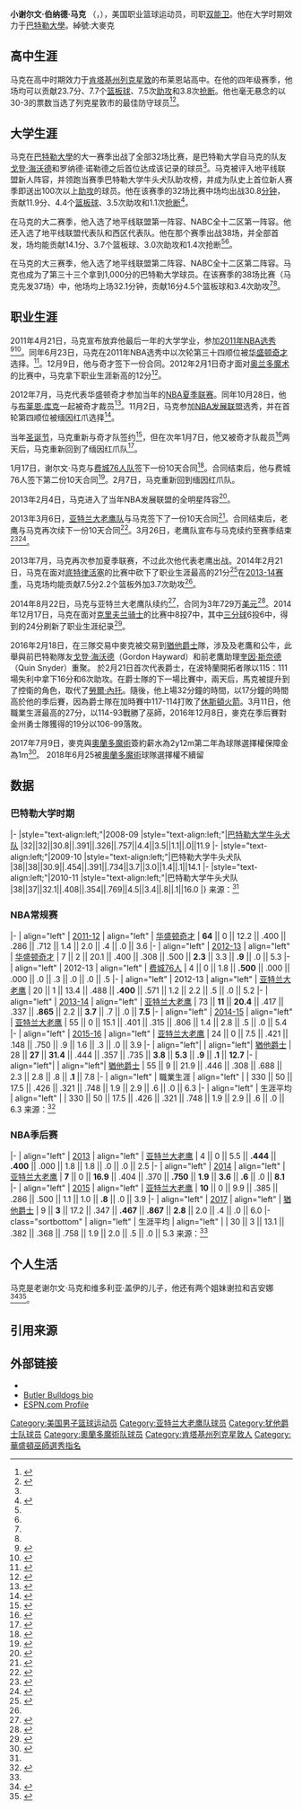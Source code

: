 {{noteTA
|1=zh-hans:列克星敦;zh-hk:勒星頓;zh-tw:萊辛頓;
|2=zh-hans:裁员;zh-hk:释出;zh-tw:释出;
|G1=NBA
}}
{{Infobox basketball biography
| name = 谢尔文·马克<br />Shelvin Mack
| image = Shelvin Mack Hawks.jpg
| image_size = 260px
| caption = 马克代表老鹰出战
| height_ft = 6 
| height_in = 3
| weight_lbs = 207
| league = [[NBA|NBA]]
| team = 
| number = 
| position = [[控球后卫|控球后卫]]/[[得分后卫|得分后卫]]
| nationality = {{USA}}
| birth_date = {{birth date and age|1990|4|22}}
| birth_place = {{USA}}[[肯塔基州|肯塔基州]][[列克星敦_(肯塔基州)|列克星敦]]
| high_school = 布莱恩站高中 （肯塔基州列克星敦）
| college = [[巴特勒大學|巴特勒大學]] （2008–2011）
| draft_round = 2
| draft_pick = 34
| draft_year = 2011
| draft_team = [[华盛顿奇才|华盛顿奇才]]
| career_start = 2011
| career_end = 
| years1 = {{nbay|2011|full=y}}
| team1 = [[华盛顿奇才|华盛顿奇才]]
| years2 = 2012
| team2 = 缅因红爪
| years3 = {{nbay|2012|full=y}}
| team3 = 华盛顿奇才
| years4 = 2013
| team4 = 缅因红爪
| years5 = {{nbay|2012|end}}
| team5 = [[费城76人|费城76人]]
| years6 = 2013
| team6 = 缅因红爪
| years7 = {{nbay|2012|end}}–{{nbay|2015|end}}
| team7 = [[亚特兰大老鹰|亚特兰大老鹰]]
| years8 = {{nbay|2015|end}}–{{nbay|2016|end}}
| team8 = [[犹他爵士|犹他爵士]]
| years9 = {{nbay|2017|full=y}}
| team9 = [[奧蘭多魔術|奧蘭多魔術]]
| years10 = {{nbay|2018|start}}–{{nbay|2018|end}}
| team10 = [[曼斐斯灰熊|曼斐斯灰熊]]
| years11 = {{nbay|2018|end}}
| team11 = [[夏洛特黃蜂|夏洛特黃蜂]]
| highlights = 
*[[NBA发展联盟|NBA发展联盟]]全明星 （2013）
*地平线联盟第一队 （2010）
*地平线联盟第二队（2011）
*地平线联盟新人阵容 (2009)
}}
'''小谢尔文·伯纳德·马克''' （{{lang-en|'''Shelvin Bernard Mack Jr.'''}}，{{bd|1990年|4月22日}}），美国职业篮球运动员，司职[[后卫|双能卫]]。他在大学时期效力于[[巴特勒大學|巴特勒大學]]。綽號:大麥克

==高中生涯==
马克在高中时期效力于[[肯塔基州|肯塔基州]][[列克星敦_(肯塔基州)|列克星敦]]的布莱恩站高中。在他的四年级赛季，他场均可以贡献23.7分、7.7个[[篮板球|篮板球]]、7.5次[[助攻|助攻]]和3.8次[[抢断|抢断]]。他也毫无悬念的以30-3的票数当选了列克星敦市的最佳防守球员<ref>{{cite web |url=http://www.nytimes.com/2010/03/31/sports/ncaabasketball/31mack.html |title=For Mack, Life Has Imitated Art Imitating Life |work=NYTimes.com |date=2010-03-30 |accessdate=2015-01-02 |archive-date=2015-01-02 |archive-url=https://web.archive.org/web/20150102101455/http://www.nytimes.com/2010/03/31/sports/ncaabasketball/31mack.html |dead-url=no }}</ref><ref name="bio">{{cite web |url=http://www.butlersports.com/sports/m-baskbl/2010-11/bios/mack_shelvin00.html |title=1 - Shelvin Mack |work=ButlerSports.com |accessdate=2015-01-02 |deadurl=yes |archiveurl=https://web.archive.org/web/20140815185830/http://www.butlersports.com/sports/m-baskbl/2010-11/bios/mack_shelvin00.html |archivedate=2014-08-15 }}</ref>。

==大学生涯==
马克在[[巴特勒大學|巴特勒大學]]的大一赛季出战了全部32场比赛，是巴特勒大学自马克的队友[[戈登·海沃德|戈登·海沃德]]和罗纳德·诺勒德之后首位达成该记录的球员<ref name="bio" />。马克被评入地平线联盟新人阵容，并领跑当赛季巴特勒大学牛头犬队助攻榜，并成为队史上首位新人赛季即送出100次以上[[助攻|助攻]]的球员。他在该赛季的32场比赛中场均出战30.8[[分钟|分钟]]，贡献11.9分、4.4个[[篮板球|篮板球]]、3.5次助攻和1.1次[[抢断|抢断]]<ref name="stats">{{cite web |url=http://www.sports-reference.com/cbb/players/shelvin-mack-1.html |title=Shelvin Mack Stats |work=Sports-Reference.com |accessdate=July 26, 2014 |archive-date=2014-12-23 |archive-url=https://web.archive.org/web/20141223153941/http://www.sports-reference.com/cbb/players/shelvin-mack-1.html |dead-url=no }}</ref>。

在马克的大二赛季，他入选了地平线联盟第一阵容、NABC全十二区第一阵容。他还入选了地平线联盟代表队和西区代表队。他在那个赛季出战38场，并全部首发，场均能贡献14.1分、3.7个篮板球、3.0次助攻和1.4次抢断<ref name="bio" /><ref name="stats" />。

在马克的大三赛季，他入选了地平线联盟第二阵容、NABC全十二区第二阵容。马克也成为了第三十三个拿到1,000分的巴特勒大学球员。在该赛季的38场比赛（马克先发37场）中，他场均上场32.1分钟，贡献16分4.5个篮板球和3.4次助攻<ref name="bio" /><ref name="stats" />。

==职业生涯==
2011年4月21日，马克宣布放弃他最后一年的大学学业，参加[[2011年NBA选秀|2011年NBA选秀]]<ref>{{cite web |url=http://www.butlersports.com/sports/m-baskbl/2010-11/releases/041211aaa |title=Shelvin Mack Declares For NBA Draft |work=ButlerSports.com |date=2011-04-21 |accessdate=2015-01-02 |deadurl=yes |archiveurl=https://web.archive.org/web/20110501073506/http://www.butlersports.com/sports/m-baskbl/2010-11/releases/041211aaa |archivedate=2011-05-01 }}</ref><ref>{{cite news |title=Shelvin Mack to test NBA draft process |url=http://sports.espn.go.com/nba/draft2011/news/story?id=6336316/|work=ESPN.com |date=2011-04-21|accessdate=2015-01-02}}</ref>。同年6月23日，马克在2011年NBA选秀中以次轮第三十四顺位被[[华盛顿奇才|华盛顿奇才]]选择。<ref>{{cite web |url=http://www.bulletsforever.com/2011/6/23/2240876/wizards-draft-results-Shelvin-Mack |title=Washington Wizards Select Shelvin Mack With No. 34 Pick In 2011 NBA Draft |work=BulletsForever.com |publisher=SB Nation |date=2011-06-24 |accessdate=2015-01-02 |archive-date=2015-01-02 |archive-url=https://web.archive.org/web/20150102100547/http://www.bulletsforever.com/2011/6/23/2240876/wizards-draft-results-Shelvin-Mack |dead-url=no }}</ref>。12月9日，他与奇才签下一份合同。2012年2月1日奇才面对[[奥兰多魔术|奥兰多魔术]]的比赛中，马克拿下职业生涯新高的12分<ref>{{cite web|last=Lee|first=Michael|title=Wizards’ Shelvin Mack, Kevin Seraphin have career nights in Orlando|url=http://www.washingtonpost.com/blogs/wizards-insider/post/wizards-shelvin-mack-kevin-seraphin-have-career-nights-in-orlando/2012/02/02/gIQAJp3EkQ_blog.html|work=WashingtonPost.com|date=2012-02-01|accessdate=2015-01-02|archive-date=2015-01-02|archive-url=https://web.archive.org/web/20150102100759/http://www.washingtonpost.com/blogs/wizards-insider/post/wizards-shelvin-mack-kevin-seraphin-have-career-nights-in-orlando/2012/02/02/gIQAJp3EkQ_blog.html|dead-url=no}}</ref>。

2012年7月，马克代表华盛顿奇才参加当年的[[NBA夏季联赛|NBA夏季联赛]]。同年10月28日，他与[[布莱恩·库克|布莱恩·库克]]一起被奇才裁员<ref>{{cite web |url=http://www.nba.com/wizards/news/wizards-waive-cook-and-mack |title=Wizards Waive Cook and Mack |work=NBA.com |date=October 28, 2012 |accessdate=October 28, 2012 |archive-date=2014-08-11 |archive-url=https://web.archive.org/web/20140811054234/http://www.nba.com/wizards/news/wizards-waive-cook-and-mack |dead-url=no }}</ref>。11月2日，马克参加[[NBA发展联盟|NBA发展联盟]]选秀，并在首轮第四顺位被缅因红爪选择<ref>{{cite web |url=http://www.nba.com/dleague/maine/draft_2012.html |title=RED CLAWS SELECT SHELVIN MACK IN FIRST ROUND OF NBADL DRAFT |work=NBA.com |date=2012-11-02 |accessdate=2015-01-02 |deadurl=yes |archiveurl=https://web.archive.org/web/20150218004314/http://www.nba.com/dleague/maine/draft_2012.html |archivedate=2015-02-18 }}</ref>。

当年[[圣诞节|圣诞节]]，马克重新与奇才队签约<ref>{{cite web |url=http://www.nba.com/wizards/news/wizards-sign-shelvin-mack-and-garrett-temple |title=Wizards Sign Shelvin Mack And Garrett Temple |work=NBA.com |date=December 25, 2012 |accessdate=December 25, 2012 |archive-date=2014-08-10 |archive-url=https://web.archive.org/web/20140810214830/http://www.nba.com/wizards/news/wizards-sign-shelvin-mack-and-garrett-temple |dead-url=no }}</ref>，但在次年1月7日，他又被奇才队裁员<ref>{{cite web |url=http://www.nba.com/wizards/wizards-waive-shelvin-mack |title=Wizards Waive Shelvin Mack |work=NBA.com |date=January 7, 2013 |accessdate=January 7, 2013 |archive-date=2014-08-11 |archive-url=https://web.archive.org/web/20140811054247/http://www.nba.com/wizards/wizards-waive-shelvin-mack |dead-url=no }}</ref>两天后，马克重新回到了缅因红爪队<ref>{{cite web |url=http://www.nba.com/dleague/maine/transaction_010913.html |title=SHELVIN MACK REJOINS RED CLAWS |work=NBA.com |date=January 9, 2013 |accessdate=January 9, 2013 |deadurl=yes |archiveurl=https://web.archive.org/web/20140811054242/http://www.nba.com/dleague/maine/transaction_010913.html |archivedate=2014-08-11 }}</ref>。

1月17日，谢尔文·马克与[[费城76人队|费城76人队]]签下一份10天合同<ref>{{cite web |url=http://www.nba.com/sixers/news/sixers-sign-guard-shelvin-mack-10-day-contract |title=Sixers Sign Guard Shelvin Mack to 10-Day Contract |work=NBA.com |date=2013-01-17 |accessdate=2015-01-02 |archive-date=2015-02-18 |archive-url=https://web.archive.org/web/20150218004310/http://www.nba.com/sixers/news/sixers-sign-guard-shelvin-mack-10-day-contract |dead-url=no }}</ref>。合同结束后，他与费城76人签下第二份10天合同<ref>{{cite web |url=http://www.nba.com/sixers/news/130128-shelvin-mack |title=Sixers Sign Guard Shelvin Mack To Second 10-day Contract |work=NBA.com |date=January 28, 2013 |accessdate=January 28, 2013 |archive-date=2015-02-18 |archive-url=https://web.archive.org/web/20150218004305/http://www.nba.com/sixers/news/130128-shelvin-mack |dead-url=no }}</ref>。2月7日，马克重新回到缅因红爪队。

2013年2月4日，马克进入了当年NBA发展联盟的全明星阵容<ref>{{cite web |url=http://www.nba.com/dleague/news/2013_nba_development_league_all_star_rosters_announced_2013_02_04.html |title=2013 NBA Development League All-Star Game Rosters Announced |work=NBA.com |date=2013-02-04 |accessdate=2015-01-02 |archive-url=https://web.archive.org/web/20131022065410/http://www.nba.com/dleague/news/2013_nba_development_league_all_star_rosters_announced_2013_02_04.html |archive-date=2013-10-22 |dead-url=yes }}</ref>。

2013年3月6日，[[亚特兰大老鹰队|亚特兰大老鹰队]]与马克签下了一份10天合同<ref>{{cite web |url=http://www.nba.com/hawks/news/atlanta-hawks-sign-shelvin-mack-10-day-contract |title=ATLANTA HAWKS SIGN SHELVIN MACK TO 10-DAY CONTRACT |work=NBA.com |date=2013-03-06 |accessdate=2015-01-02 |archive-date=2014-10-13 |archive-url=https://web.archive.org/web/20141013114501/http://www.nba.com/hawks/news/atlanta-hawks-sign-shelvin-mack-10-day-contract |dead-url=no }}</ref>。合同结束后，老鹰与马克再次续下一份10天合同<ref>{{cite web |url=http://www.nba.com/hawks/news/atlanta-hawks-sign-shelvin-mack-second-10-day-contract |title=ATLANTA HAWKS SIGN SHELVIN MACK TO SECOND 10-DAY CONTRACT |work=NBA.com |date=2013-03-16 |accessdate=2015-01-02 |archive-date=2014-10-13 |archive-url=https://web.archive.org/web/20141013123212/http://www.nba.com/hawks/news/atlanta-hawks-sign-shelvin-mack-second-10-day-contract |dead-url=no }}</ref>。3月26日，老鹰队宣布与马克续约至赛季结束<ref>{{cite web |url=http://www.nba.com/hawks/news/atlanta-hawks-sign-shelvin-mack-remainder-season |title=ATLANTA HAWKS SIGN SHELVIN MACK FOR REMAINDER OF THE SEASON |work=NBA.com |date=2013-03-26 |accessdate=2015-01-02 |archive-date=2014-10-13 |archive-url=https://web.archive.org/web/20141013123201/http://www.nba.com/hawks/news/atlanta-hawks-sign-shelvin-mack-remainder-season |dead-url=no }}</ref><ref>{{cite web |url=http://www.nba.com/hawks/features/shelvin-mack-finally-right-place |title=Mack finally finds home |work=NBA.com |date=2013-04-08 |accessdate=2015-01-02 |archive-date=2015-02-15 |archive-url=https://web.archive.org/web/20150215052124/http://www.nba.com/hawks/features/shelvin-mack-finally-right-place |dead-url=no }}</ref>。

2013年7月，马克再次参加夏季联赛，不过此次他代表老鹰出战。2014年2月21日，马克在面对[[底特律活塞|底特律活塞]]的比赛中砍下了职业生涯最高的21分<ref>{{cite web |url=http://www.nba.com/games/20140221/ATLDET/gameinfo.html |title=Notebook: Pistons 115, Hawks 107 |work=NBA.com |date=2014-02-21 |accessdate=2015-01-02 |archive-url=https://web.archive.org/web/20150310131352/http://www.nba.com/games/20140221/ATLDET/gameinfo.html |archive-date=2015-03-10 |dead-url=yes }}</ref>在[[2013-14_NBA賽季|2013-14赛季]]，马克场均能贡献7.5分2.2个篮板外加3.7次助攻<ref name="hupusports"/>。

2014年8月22日，马克与亚特兰大老鹰队续约<ref>{{cite web |url=http://www.nba.com/hawks/news/hawks-re-sign-shelvin-mack |title=Hawks Re-Sign Shelvin Mack |work=NBA.com |date=2014-08-22 |accessdate=2015-01-02 |archive-date=2014-09-26 |archive-url=https://web.archive.org/web/20140926071706/http://www.nba.com/hawks/news/hawks-re-sign-shelvin-mack |dead-url=no }}</ref>，合同为3年729万[[美元|美元]]<ref>{{cite web |url=http://basketball.realgm.com/wiretap/234425/Shelvin-Mack-Agrees-To-Three-Year-$73M-Deal-With-Hawks |title=Shelvin Mack Agrees To Three-Year, $7.3M Deal With Hawks |work=RealGM.com |date=2014-07-25 |accessdate=2015-01-02 |archive-date=2014-12-20 |archive-url=https://web.archive.org/web/20141220193628/http://basketball.realgm.com/wiretap/234425/Shelvin-Mack-Agrees-To-Three-Year-$73M-Deal-With-Hawks |dead-url=no }}</ref>。2014年12月17日，马克在面对[[克里夫兰骑士|克里夫兰骑士]]的比赛中8投7中，其中[[三分球|三分球]]6投6中，得到的24分刷新了职业生涯纪录<ref>{{cite web |url=http://www.nba.com/games/20141217/ATLCLE/gameinfo.html |title=Mack leads surging Hawks to blowout in Cleveland |work=NBA.com |date=2014-12-17 |accessdate=2015-01-02 |archive-url=https://web.archive.org/web/20141230034858/http://www.nba.com/games/20141217/ATLCLE/gameinfo.html |archive-date=2014-12-30 |dead-url=yes }}</ref>。

2016年2月18日，在三隊交易中麥克被交易到[[猶他爵士|猶他爵士]]隊，涉及及老鷹和公牛，此舉與前巴特勒隊友[[戈登·海沃德|戈登·海沃德]]（Gordon Hayward）和前老鷹助理[[奎因·斯奈德|奎因·斯奈德]]（Quin Snyder）重聚。 於2月21日首次代表爵士，在波特蘭開拓者隊以115：111場失利中拿下16分和6次助攻。在爵士隊的下一場比賽中，兩天后，馬克被提升到了控衛的角色，取代了[[勞爾·內托|勞爾·內托]]。隨後，他上場32分鐘的時間，以17分鐘的時間高於他的季后賽，因為爵士隊在加時賽中117-114打敗了[[休斯頓火箭|休斯頓火箭]]。3月11日，他職業生涯最高的27分，以114-93戰勝了巫師，2016年12月8日，麥克在季后賽對金州勇士隊獲得的19分以106-99落敗。

2017年7月9日，麥克與[[奧蘭多魔術|奧蘭多魔術]]簽約薪水為2y12m第二年為球隊選擇權保障金為1m<ref>{{cite web|url=http://www.nba.com/magic/news/orlando-magic-sign-shelvin-mack|title=Orlando Magic Sign Shelvin Mack|work=NBA.com|date=July 9, 2017|accessdate=July 9, 2017|archive-date=2017-07-13|archive-url=https://web.archive.org/web/20170713005316/http://www.nba.com/magic/news/orlando-magic-sign-shelvin-mack|dead-url=no}}</ref>。
2018年6月25被[[奧蘭多魔術|奧蘭多魔術]]球隊選擇權不續留

==数据==
===巴特勒大学时期===
{{NBA player statistics start}}
|-
|style="text-align:left;"|2008-09
|style="text-align:left;"|[[巴特勒大學|巴特勒大学牛头犬队]]
|32||32||30.8||.391||.326||.757||4.4||3.5||1.1||.0||11.9
|-
|style="text-align:left;"|2009-10
|style="text-align:left;"|巴特勒大学牛头犬队
|38||38||30.9||.454||.391||.734||3.7||3.0||1.4||.1||14.1
|-
|style="text-align:left;"|2010-11
|style="text-align:left;"|巴特勒大学牛头犬队
|38||37||32.1||.408||.354||.769||4.5||3.4||.8||.1||16.0
|}
来源：<ref name="stats" />
===NBA常规赛===

{{NBA player statistics start}}
|-
| align="left" | [[2011-12_NBA赛季|2011-12]]
| align="left" | [[华盛顿奇才|华盛顿奇才]]
| '''64''' || 0 || 12.2 || .400 || .286 || .712 || 1.4 || 2.0 || .4 || .0 || 3.6
|-
| align="left" | [[2012-13_NBA赛季|2012-13]]
| align="left" | [[华盛顿奇才|华盛顿奇才]]
| 7 || 2 || 20.1 || .400 || .308 || .500 || '''2.3''' || 3.3 || '''.9''' || .0 || 5.3
|-
| align="left" | 2012-13
| align="left" | [[费城76人|费城76人]]
| 4 || 0 || 1.8 || '''.500''' || .000 || .000 || .0 || .3 || .0 || .0 || .5
|-
| align="left" | 2012-13
| align="left" | [[亚特兰大老鹰|亚特兰大老鹰]]
| 20 || 1 || 13.4 || .488 || '''.400''' || .571 || 1.2 || 2.2 || .5 || .0 || 5.2
|-
| align="left" | [[2013-14_NBA賽季|2013-14]]
| align="left" | [[亚特兰大老鹰|亚特兰大老鹰]]
| 73 || '''11''' || '''20.4''' || .417 || .337 || '''.865''' || 2.2 || '''3.7''' || .7 || .0 || '''7.5'''
|-
| align="left" | [[2014-15_NBA赛季|2014-15]]
| align="left" | [[亚特兰大老鹰|亚特兰大老鹰]]
| 55 || 0 || 15.1 || .401 || .315 || .806 || 1.4 || 2.8 || .5 || .0 || 5.4
|-
| align="left" | [[2015-16_NBA赛季|2015-16]]
| align="left" | [[亚特兰大老鹰|亚特兰大老鹰]]
| 24 || 0 || 7.5 || .421 || .148 || .750 || .9 || 1.6 || .3 || .0 || 3.9
|-
| align="left"| {{nbay|2015}}
| align="left"| [[猶他爵士|猶他爵士]]
| 28 || '''27''' || '''31.4''' || .444 || .357 || .735 || '''3.8''' || '''5.3''' || '''.9''' || '''.1''' || '''12.7'''
|-
| align="left"| {{nbay|2016}}
| align="left"| [[猶他爵士|猶他爵士]]
| 55 || 9 || 21.9 || .446 || .308 || .688 || 2.3 || 2.8 || .8 || '''.1''' || 7.8
|-
| align="left" | 職業生涯
| align="left" |
| 330 || 50 || 17.5 || .426 || .321 || .748 || 1.9 || 2.9 || .6 || .0 || 6.3
|-
| align="left" | 生涯平均
| align="left" | 
| 330 || 50 || 17.5 || .426 || .321 || .748 || 1.9 || 2.9 || .6 || .0 || 6.3
{{S-end}}
来源：<ref name="hupusports">{{cite web|url=http://g.hupu.com/nba/players/shelvinmack-3588.html|title=谢尔文·马克|work=虎扑体育|accessdate=2015-01-02|archive-date=2015-01-02|archive-url=https://web.archive.org/web/20150102101530/http://g.hupu.com/nba/players/shelvinmack-3588.html|dead-url=no}}</ref>

===NBA季后赛===

{{NBA player statistics start}}
|-
| align="left" | [[2013年NBA季後賽|2013]]
| align="left" | [[亚特兰大老鹰|亚特兰大老鹰]]
| 4 || 0 || 5.5 || '''.444''' || '''.400''' || .000 || 1.8 || 1.8 || .0 || .0 || 2.5
|-
| align="left" | [[2014年NBA季後賽|2014]]
| align="left" | [[亚特兰大老鹰|亚特兰大老鹰]]
| '''7''' || 0 || '''16.9''' || .404 || .370 || '''.750''' || '''1.9''' || '''3.6''' || '''.6''' || .0 || '''8.1'''
|-
| align="left" | [[2015年NBA季后赛|2015]]
| align="left" | [[亚特兰大老鹰|亚特兰大老鹰]]
| '''10''' || 0 || 9.9 || .385 || .286 || .500 || 1.1 || 1.0 || '''.8''' || .0 || 3.9
|-
| align="left" | [[2017年NBA季后赛|2017]]
| align="left" | [[猶他爵士|猶他爵士]]
| 9 || '''3''' || 17.2 || .347 || '''.467''' || '''.867''' || '''2.8''' || 2.0 || .4 || .0 || 6.0
|-class="sortbottom"
| align="left" | 生涯平均
| align="left" | 
| 30 || 3 || 13.1 || .382 || .368 || .758 || 1.9 || 2.0 || .5 || .0 || 5.3
{{S-end}}
来源：<ref name="hupusports"/>

==个人生活==
马克是老谢尔文·马克和维多利亚·盖伊的儿子，他还有两个姐妹谢拉和吉安娜<ref>{{cite web | url=http://www.kentucky.com/2011/03/31/1690394/merlene-davis-shelvin-macks-mom.html | title=Merlene Davis: Shelvin Mack's mom credits many for his success | work=Kentucky.com | date=March 31, 2011 | accessdate=March 31, 2011 | archive-date=2015-01-02 | archive-url=https://web.archive.org/web/20150102102108/http://www.kentucky.com/2011/03/31/1690394/merlene-davis-shelvin-macks-mom.html | dead-url=no }}</ref><ref>{{cite web |url=http://www.kentucky.com/2011/04/05/1696793/shelvin-macks-family-gathers-to.html |title=Shelvin Mack's family gathers to cheer him on |work=Kentucky.com |date=April 5, 2011 |accessdate=April 5, 2011 |archive-date=2015-01-02 |archive-url=https://web.archive.org/web/20150102102105/http://www.kentucky.com/2011/04/05/1696793/shelvin-macks-family-gathers-to.html |dead-url=no }}</ref>。

==引用来源==
{{reflist|2}}

== 外部链接 ==
* {{basketballstats|nba=shelvin_mack|bbr=m/macksh01}}
* [https://web.archive.org/web/20140815185830/http://www.butlersports.com/sports/m-baskbl/2010-11/bios/mack_shelvin00.html Butler Bulldogs bio]
* [http://espn.go.com/nba/player/_/id/6454/shelvin-mack ESPN.com Profile]{{Wayback|url=http://espn.go.com/nba/player/_/id/6454/shelvin-mack |date=20150101173206 }}

{{2011 NBA Draft}}

{{Authority control}}
{{DEFAULTSORT:Mack, Shelvin}}
[[Category:美国男子篮球运动员|Category:美国男子篮球运动员]]
[[Category:亚特兰大老鹰队球员|Category:亚特兰大老鹰队球员]]
[[Category:犹他爵士队球员|Category:犹他爵士队球员]]
[[Category:奧蘭多魔術队球员|Category:奧蘭多魔術队球员]]
[[Category:肯塔基州列克星敦人|Category:肯塔基州列克星敦人]]
[[Category:華盛頓巫師選秀指名|Category:華盛頓巫師選秀指名]]